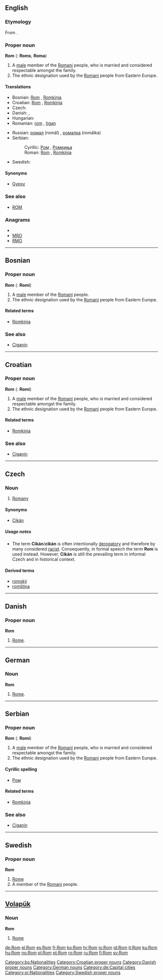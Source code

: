 {{also|rom|ROM|Rom.|rơm|Róm|room}}
==English==

===Etymology===
From {{etyl|rom}} {{term|Rom|lang=rom}}.

===Proper noun===
'''Rom''' {{m}} {{s}} ({{p}}: '''Roms''', '''Roma''')

# A [[male]] member of the [[Romani]] people, who is married and considered respectable amongst the family.
# The ethnic designation used by the [[Romani]] people from Eastern Europe.

====Translations====
{{trans-top|a member of the Romani people}}
* Bosnian: [[Rom#Bosnian|Rom]] {{m}}, [[Romkinja#Bosnian|Romkinja]] {{f}}
* Croatian: [[Rom#Croatian|Rom]] {{m}}, [[Romkinja#Croatian|Romkinja]] {{f}}
* Czech: {{t-|cs|Rom|m}}
* Danish: {{t-|da|roma|c}},  {{t-|da|romani|c}}
* Hungarian: {{t+|hu|roma}}
* Romanian: [[rom]] {{m}}, [[ţigan]] {{m}}
{{trans-mid}}
* Russian: [[ромал]] (romál) {{m}}, [[ромалка]] (romálka) {{f}}
* Serbian:
*: Cyrillic: [[Ром#Serbian|Ром]] {{m}}, [[Ромкиња#Serbian|Ромкиња]] {{f}}
*: Roman: [[Rom#Serbian|Rom]] {{m}}, [[Romkinja#Serbian|Romkinja]] {{f}}
* Swedish: {{t+|sv|Rom}}
{{trans-bottom}}

====Synonyms====
* [[Gypsy]]

===See also===
* [[ROM]]

===Anagrams===
* {{alphagram|[[MOR#English|MOR]]}} 
* [[MRO#English|MRO]]
* [[RMO#English|RMO]]

----

==Bosnian==

===Proper noun===
'''Rom''' {{m}} {{s}} ({{p}}: '''Romi''')

# A [[male]] member of the [[Romani]] people.
# The ethnic designation used by the [[Romani]] people from Eastern Europe.

====Related terms====
* [[Romkinja#Bosnian|Romkinja]]

===See also===
* [[Ciganin#Bosnian|Ciganin]]

[[Category:bs:Nationalities]]

----

==Croatian==

===Proper noun===
'''Rom''' {{m}} {{s}} ({{p}}: '''Romi''')

# A [[male]] member of the [[Romani]] people, who is married and considered respectable amongst the family.
# The ethnic designation used by the [[Romani]] people from Eastern Europe.

====Related terms====
* [[Romkinja#Croatian|Romkinja]]

===See also===
* [[Ciganin#Croatian|Ciganin]]

[[Category:Croatian proper nouns]]

----

==Czech==

===Noun===
{{cs-noun|g=m}}

# {{sense|person}} [[Romany]]

====Synonyms====
* [[Cikán]]

=====Usage notes=====
* The term '''Cikán'''/'''cikán''' is often intentionally [[derogatory]] and therefore by many considered [[racist]]. Consequently, in formal speech the term '''Rom''' is used instead. However, '''Cikán''' is still the prevailing term in informal Czech and in historical context.

====Derived terms====
* [[romský]]
* [[romština]]

----

==Danish==

===Proper noun===
'''Rom'''

# [[Rome]].

[[Category:Danish proper nouns]]

----

==German==

===Noun===
'''Rom'''

# [[Rome]].

[[Category:German nouns]]
[[Category:de:Capital cities]]

----

==Serbian==

===Proper noun===
'''Rom''' {{m}} {{s}} ({{p}}: '''Romi''')

# A [[male]] member of the [[Romani]] people, who is married and considered respectable amongst the family.
# The ethnic designation used by the [[Romani]] people from Eastern Europe.

====Cyrillic spelling====
* [[Ром#Serbian|Ром]]

====Related terms====
* [[Romkinja#Serbian|Romkinja]]

===See also===
* [[Ciganin#Serbian|Ciganin]]

[[Category:sr:Nationalities]]

----

==Swedish==

===Proper noun===
'''Rom'''

# [[Rome]]
# A member of the [[Romani]] people.

[[Category:Swedish proper nouns]]

----

==[[Volapük]]==

===Noun===
'''Rom'''

# [[Rome]]

[[de:Rom]]
[[el:Rom]]
[[es:Rom]]
[[fr:Rom]]
[[ko:Rom]]
[[hr:Rom]]
[[io:Rom]]
[[id:Rom]]
[[it:Rom]]
[[ku:Rom]]
[[hu:Rom]]
[[no:Rom]]
[[pl:Rom]]
[[pt:Rom]]
[[ro:Rom]]
[[ru:Rom]]
[[fi:Rom]]
[[sv:Rom]]
